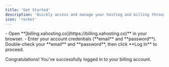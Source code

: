 ```yaml
---
title: 'Get Started'
description: 'Quickly access and manage your hosting and billing through our secure portal.'
icon: 'rocket'
---
```


<Steps>
  <Step title="Go to the Billing Portal">
    - Open **[billing.xahosting.co](https://billing.xahosting.co)** in your browser.  
    - Enter your account credentials (**email** and **password**).
  </Step>
  <Step title="Log In">
    Double-check your **email** and **password**, then click **Log In** to proceed.
  </Step>
</Steps>

<Check>Congratulations! You’ve successfully logged in to your billing account.</Check>

